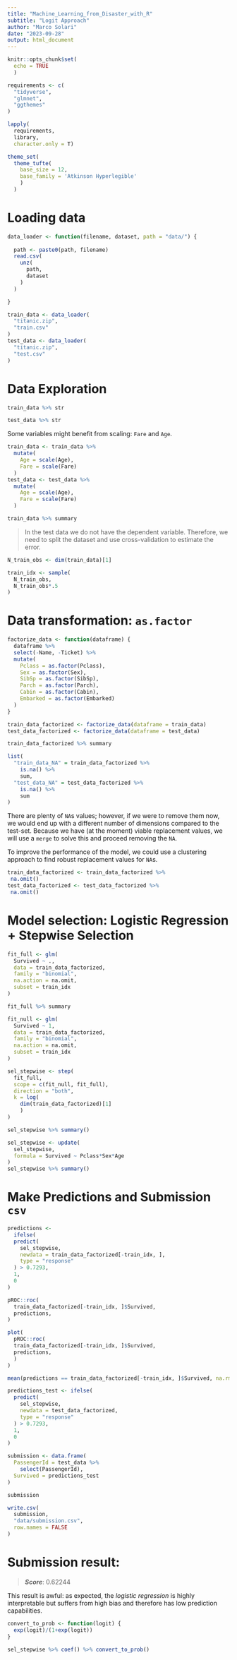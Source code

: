 ```yaml
---
title: "Machine_Learning_from_Disaster_with_R"
subtitle: "Logit Approach"
author: "Marco Solari"
date: "2023-09-28"
output: html_document
---
```


```r
knitr::opts_chunk$set(
  echo = TRUE
  )

requirements <- c(
  "tidyverse",
  "glmnet",
  "ggthemes"
)

lapply(
  requirements, 
  library, 
  character.only = T)

theme_set(
  theme_tufte(
    base_size = 12,
    base_family = 'Atkinson Hyperlegible'
    )
  )
```

# Loading data

```r
data_loader <- function(filename, dataset, path = "data/") {
  
  path <- paste0(path, filename)
  read.csv(
    unz(
      path,
      dataset
    )
  ) 

}
```

```r
train_data <- data_loader(
  "titanic.zip",
  "train.csv"
)
test_data <- data_loader(
  "titanic.zip",
  "test.csv"
)
```

# Data Exploration

```r
train_data %>% str
```
```r
test_data %>% str
```

Some variables might benefit from scaling: `Fare` and `Age`.

```r
train_data <- train_data %>% 
  mutate(
    Age = scale(Age),
    Fare = scale(Fare)
  )
test_data <- test_data %>% 
  mutate(
    Age = scale(Age),
    Fare = scale(Fare)
  )
```

```r
train_data %>% summary
```

> In the test data we do not have the dependent variable. Therefore, we need to split the dataset and use cross-validation to estimate the error.

```r
N_train_obs <- dim(train_data)[1]

train_idx <- sample(
  N_train_obs,
  N_train_obs*.5
)
```

# Data transformation: `as.factor`

```r
factorize_data <- function(dataframe) {
  dataframe %>% 
  select(-Name, -Ticket) %>% 
  mutate(
    Pclass = as.factor(Pclass),
    Sex = as.factor(Sex),
    SibSp = as.factor(SibSp),
    Parch = as.factor(Parch),
    Cabin = as.factor(Cabin),
    Embarked = as.factor(Embarked)
  )
}
```

```r
train_data_factorized <- factorize_data(dataframe = train_data) 
test_data_factorized <- factorize_data(dataframe = test_data)
```

```r
train_data_factorized %>% summary
```

```r
list(
  "train_data_NA" = train_data_factorized %>% 
    is.na() %>% 
    sum,
  "test_data_NA" = test_data_factorized %>% 
    is.na() %>% 
    sum
)
```

There are plenty of `NA`s values; however, if we were to remove them now, we would end up with a different number of dimensions compared to the test-set. Because we have (at the moment) viable replacement values, we will use a `merge` to solve this and proceed removing the `NA`.

To improve the performance of the model, we could use a clustering approach to find robust replacement values for `NA`s.

```r
train_data_factorized <- train_data_factorized %>% 
 na.omit()
test_data_factorized <- test_data_factorized %>% 
 na.omit()
```

# Model selection: Logistic Regression + Stepwise Selection

```r
fit_full <- glm(
  Survived ~ ., 
  data = train_data_factorized, 
  family = "binomial",
  na.action = na.omit,
  subset = train_idx
)
```

```r
fit_full %>% summary
```

```r
fit_null <- glm(
  Survived ~ 1, 
  data = train_data_factorized, 
  family = "binomial",
  na.action = na.omit,
  subset = train_idx
)
```

```r
sel_stepwise <- step(
  fit_full,
  scope = c(fit_null, fit_full),
  direction = "both",
  k = log(
    dim(train_data_factorized)[1]
    )
)
```


```r
sel_stepwise %>% summary()
```

```r
sel_stepwise <- update(
  sel_stepwise,
  formula = Survived ~ Pclass*Sex*Age
)
sel_stepwise %>% summary()
```

# Make Predictions and Submission `csv`

```r
predictions <- 
  ifelse(
  predict(
    sel_stepwise,
    newdata = train_data_factorized[-train_idx, ],
    type = "response"
  ) > 0.7293,
  1,
  0
)
```

```r
pROC::roc(
  train_data_factorized[-train_idx, ]$Survived,
  predictions,
)
```

```r
plot(
  pROC::roc(
  train_data_factorized[-train_idx, ]$Survived,
  predictions,
  )
)
```

```r
mean(predictions == train_data_factorized[-train_idx, ]$Survived, na.rm = TRUE )
```

```r
predictions_test <- ifelse(
  predict(
    sel_stepwise,
    newdata = test_data_factorized,
    type = "response"
  ) > 0.7293,
  1,
  0
)
```


```r
submission <- data.frame(
  PassengerId = test_data %>%
    select(PassengerId),
  Survived = predictions_test
)
```

```r
submission
```


```r
write.csv(
  submission,
  "data/submission.csv",
  row.names = FALSE
)
```

# Submission result:

> ___Score___: 0.62244

This result is awful: as expected, the _logistic regression_ is highly interpretable but suffers from high bias and therefore has low prediction capabilities.

```r
convert_to_prob <- function(logit) {
  exp(logit)/(1+exp(logit))
}
```


```r
sel_stepwise %>% coef() %>% convert_to_prob()
```


